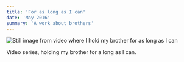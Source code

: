 ```yaml
---
title: 'For as long as I can'
date: 'May 2016'
summary: 'A work about brothers'
---
```


<Image
	src='/2016/brother.jpg'
	width={700}
	height={300}
	alt='Still image from video where I hold my brother for as long as I can'
	className='py-4'
/>

Video series, holding my brother for a long as I can.

